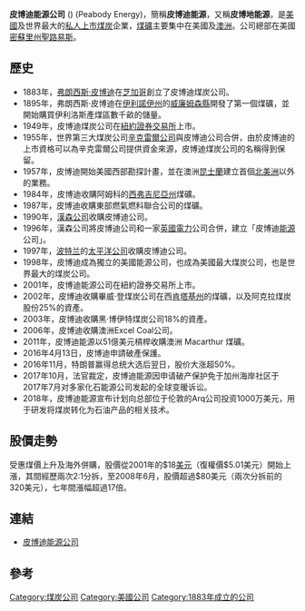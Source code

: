 {{Link style|time=2015-12-12T03:12:06+00:00}}
{{Infobox_Company |
  company_name_zh = 皮博迪能源公司 |
  company_name = 皮博迪能源公司 |
  company_logo = [[File:peabody.gif|File:peabody.gif]] |
  company_type = [[私人公司|私人公司]] |
  foundation = 1883年 |
  location = {{USA}}[[密蘇里州|密蘇里州]][[聖路易斯|聖路易斯]]|
  industry = [[煤炭|煤炭]]|
  key_people = [[主席|主席]]兼[[行政總裁|行政總裁]]：Gregory H. Boyce| 
  sales =  |
  profit =  |
  asset = |
  market_value = |
  num_employees = 9,200<ref>[http://www.answers.com/topic/peabody-energy-corporation?cat=biz-fin Peabody Energy Corporation]</ref>|
  revenue = |
  products = |
  parent = |
  homepage = [http://www.peabodyenergy.com/ 皮博迪能源公司]
}}

'''皮博迪能源公司''' ({{NYSE|BTU}}) (Peabody Energy)，簡稱'''皮博迪能源'''，又稱'''皮博地能源'''，是[[美國|美國]]及世界最大的[[私人公司|私人]][[上市公司|上市]][[煤炭|煤炭]]企業，[[煤礦|煤礦]]主要集中在美國及[[澳洲|澳洲]]。公司總部在美國[[密蘇里州|密蘇里州]][[聖路易斯|聖路易斯]]。

== 歷史 ==
* 1883年，[[:en:Francis_S._Peabody|弗朗西斯·皮博迪]]在[[芝加哥|芝加哥]]創立了皮博迪煤炭公司。
* 1895年，弗朗西斯·皮博迪在[[伊利諾伊州|伊利諾伊州]]的[[威廉森縣_(伊利諾伊州)|威廉姆森縣]]開發了第一個煤礦，並開始購買伊利洛斯產煤區數千畝的儲量。
* 1949年，皮博迪煤炭公司在[[紐約證券交易所|紐約證券交易所]]上市。
* 1955年，世界第三大煤炭公司[[辛克雷爾公司|辛克雷爾公司]]與皮博迪公司合併，由於皮博迪的上市資格可以為辛克雷爾公司提供資金來源，皮博迪煤炭公司的名稱得到保留。
* 1957年，皮博迪開始美國西部勘探計畫，並在澳洲[[昆士蘭|昆士蘭]]建立首個[[北美洲|北美洲]]以外的業務。
* 1984年，皮博迪收購阿姆科的[[西弗吉尼亞州|西弗吉尼亞州]]煤礦。
* 1987年，皮博迪收購東部燃氣燃料聯合公司的煤礦。
* 1990年，[[:en:Hanson_plc|漢森公司]]收購皮博迪公司。
* 1996年，漢森公司將皮博迪公司和一家[[英國|英國]][[電力|電力]]公司合併，建立「皮博迪[[能源|能源]]公司」。
* 1997年，[[波特兰|波特兰]]的[[:en:PacifiCorp|太平洋公司]]收購皮博迪公司。
* 1998年，皮博迪成為獨立的美國能源公司，也成為美國最大煤炭公司，也是世界最大的煤炭公司。
* 2001年，皮博迪能源公司在紐約證券交易所上市。
* 2002年，皮博迪收購畢威·登煤炭公司在西[[肯塔基州|肯塔基州]]的煤礦，以及阿克拉煤炭股份25%的資產。
* 2003年，皮博迪收購黑·博伊特煤炭公司18%的資產。
* 2006年，皮博迪收購澳洲Excel Coal公司。
* 2011年，皮博迪能源以51億美元槓桿收購澳洲 Macarthur 煤礦。
* 2016年4月13日，皮博迪申請破產保護。
* 2016年11月，特朗普赢得总统大选后翌日，股价大涨超50%。
* 2017年10月，法官裁定，皮博迪能源因申请破产保护免于加州海岸社区于2017年7月对多家化石能源公司发起的全球变暖诉讼。
* 2018年，皮博迪能源宣布计划向总部位于伦敦的Arq公司投资1000万美元，用于研发将煤炭转化为石油产品的相关技术。

== 股價走勢 ==
受惠煤價上升及海外併購，股價從2001年的$18[[美元|美元]]（復權價$5.01美元）開始上漲，其間經歷兩次2∶1分拆，至2008年6月，股價超過$80美元（兩次分拆前的320美元），七年間漲幅超過17倍。

== 連結 ==
* [http://www.peabodyenergy.com/ 皮博迪能源公司] {{Wayback|url=http://www.peabodyenergy.com/ |date=20080602083147 }}

== 參考 ==
{{reflist}}

[[Category:煤炭公司|Category:煤炭公司]]
[[Category:美國公司|Category:美國公司]]
[[Category:1883年成立的公司|Category:1883年成立的公司]]